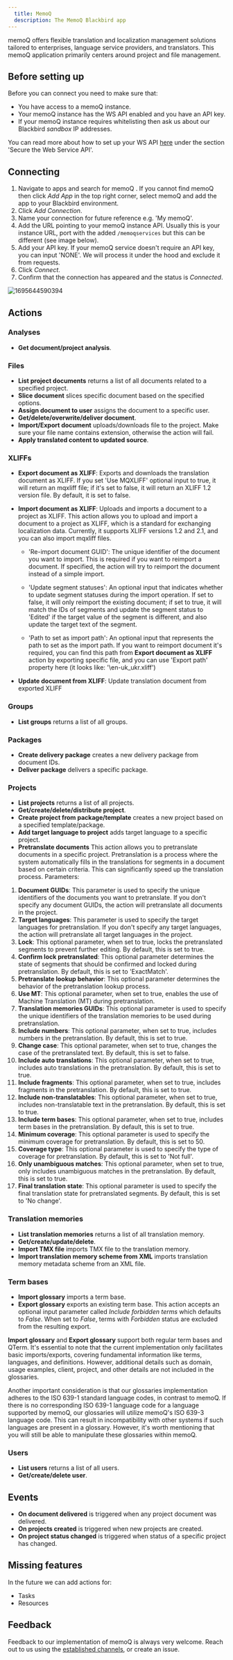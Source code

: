 ```yaml
---
  title: MemoQ
  description: The MemoQ Blackbird app
---
```


<LinkCard title="View on Github" target="_blank" href="https://github.com/bb-io/MemoQ" icon="github" />


memoQ offers flexible translation and localization management solutions tailored to enterprises, language service providers, and translators. This memoQ application primarily centers around project and file management.

## Before setting up

Before you can connect you need to make sure that:

- You have access to a memoQ instance.
- Your memoQ instance has the WS API enabled and you have an API key.
- If your memoQ instance requires whitelisting then ask us about our Blackbird _sandbox_ IP addresses.

You can read more about how to set up your WS API [here](https://docs.memoq.com/current/en/memoQ-server-deployment-tool/deptool-install-memoq-server.html) under the section 'Secure the Web Service API'.

## Connecting

1.  Navigate to apps and search for memoQ . If you cannot find memoQ then click _Add App_ in the top right corner, select memoQ and add the app to your Blackbird environment.
2.  Click _Add Connection_.
3.  Name your connection for future reference e.g. 'My memoQ'.
4.  Add the URL pointing to your memoQ instance API. Usually this is your instance URL, port with the added `/memoqservices` but this can be different (see image below).
5.  Add your API key. If your memoQ service doesn't require an API key, you can input 'NONE'. We will process it under the hood and exclude it from requests.
6.  Click _Connect_.
7.  Confirm that the connection has appeared and the status is _Connected_.

![1695644590394](https://raw.githubusercontent.com/bb-io/MemoQ/main/image/README/1695644590394.png)

## Actions

### Analyses

- **Get document/project analysis**.

### Files

- **List project documents** returns a list of all documents related to a specified project.
- **Slice document** slices specific document based on the specified options.
- **Assign document to user** assigns the document to a specific user.
- **Get/delete/overwrite/deliver document**.
- **Import/Export document** uploads/downloads file to the project. Make sure your file name contains extension, otherwise the action will fail.
- **Apply translated content to updated source**.

### XLIFFs

- **Export document as XLIFF**: Exports and downloads the translation document as XLIFF. If you set 'Use MQXLIFF' optional input to true, it will return an mqxliff file; if it's set to false, it will return an XLIFF 1.2 version file. By default, it is set to false.

- **Import document as XLIFF**: Uploads and imports a document to a project as XLIFF. This action allows you to upload and import a document to a project as XLIFF, which is a standard for exchanging localization data. Currently, it supports XLIFF versions 1.2 and 2.1, and you can also import mqxliff files.
	- 'Re-import document GUID': The unique identifier of the document you want to import. This is required if you want to reimport a document. If specified, the action will try to reimport the document instead of a simple import.

	- 'Update segment statuses': An optional input that indicates whether to update segment statuses during the import operation. If set to false, it will only reimport the existing document; if set to true, it will match the IDs of segments and update the segment status to 'Edited' if the target value of the segment is different, and also update the target text of the segment.

	- 'Path to set as import path': An optional input that represents the path to set as the import path. If you want to reimport document it's required, you can find this path from **Export document as XLIFF** action by exporting specific file, and you can use 'Export path' property here (it looks like: '\\en-uk_ukr.xliff')

- **Update document from XLIFF**: Update translation document from exported XLIFF

### Groups

- **List groups** returns a list of all groups.

### Packages

- **Create delivery package** creates a new delivery package from document IDs.
- **Deliver package** delivers a specific package.

### Projects

- **List projects** returns a list of all projects.
- **Get/create/delete/distribute project**.
- **Create project from package/template** creates a new project based on a specified template/package.
- **Add target language to project** adds target language to a specific project.
- **Pretranslate documents** This action allows you to pretranslate documents in a specific project. Pretranslation is a process where the system automatically fills in the translations for segments in a document based on certain criteria. This can significantly speed up the translation process. Parameters:  
1. **Document GUIDs**: This parameter is used to specify the unique identifiers of the documents you want to pretranslate. If you don't specify any document GUIDs, the action will pretranslate all documents in the project.
2. **Target languages**: This parameter is used to specify the target languages for pretranslation. If you don't specify any target languages, the action will pretranslate all target languages in the project.
2. **Lock**: This optional parameter, when set to true, locks the pretranslated segments to prevent further editing. By default, this is set to true.
3. **Confirm lock pretranslated**: This optional parameter determines the state of segments that should be confirmed and locked during pretranslation. By default, this is set to 'ExactMatch'.
4. **Pretranslate lookup behavior**: This optional parameter determines the behavior of the pretranslation lookup process.  
5. **Use MT**: This optional parameter, when set to true, enables the use of Machine Translation (MT) during pretranslation.  
6. **Translation memories GUIDs**: This optional parameter is used to specify the unique identifiers of the translation memories to be used during pretranslation.  
7. **Include numbers**: This optional parameter, when set to true, includes numbers in the pretranslation. By default, this is set to true.  
8. **Change case**: This optional parameter, when set to true, changes the case of the pretranslated text. By default, this is set to false.  
9. **Include auto translations**: This optional parameter, when set to true, includes auto translations in the pretranslation. By default, this is set to true.  
10. **Include fragments**: This optional parameter, when set to true, includes fragments in the pretranslation. By default, this is set to true.  
11. **Include non-translatables**: This optional parameter, when set to true, includes non-translatable text in the pretranslation. By default, this is set to true.  
12. **Include term bases**: This optional parameter, when set to true, includes term bases in the pretranslation. By default, this is set to true.  
13. **Minimum coverage**: This optional parameter is used to specify the minimum coverage for pretranslation. By default, this is set to 50.  
14. **Coverage type**: This optional parameter is used to specify the type of coverage for pretranslation. By default, this is set to 'Not full'.  
15. **Only unambiguous matches**: This optional parameter, when set to true, only includes unambiguous matches in the pretranslation. By default, this is set to true.
16. **Final translation state**: This optional parameter is used to specify the final translation state for pretranslated segments. By default, this is set to 'No change'.

### Translation memories

- **List translation memories** returns a list of all translation memory.
- **Get/create/update/delete**.
- **Import TMX file** imports TMX file to the translation memory.
- **Import translation memory scheme from XML** imports translation memory metadata scheme from an XML file.

### Term bases

- **Import glossary** imports a term base.
- **Export glossary** exports an existing term base. This action accepts an optional input parameter called _Include forbidden terms_ which defaults to _False_. When set to _False_, terms with _Forbidden_ status are excluded from the resulting export.

**Import glossary** and **Export glossary** support both regular term bases and QTerm. It's essential to note that the current implementation only facilitates basic imports/exports, covering fundamental information like terms, languages, and definitions. However, additional details such as domain, usage examples, client, project, and other details are not included in the glossaries.

Another important consideration is that our glossaries implementation adheres to the ISO 639-1 standard language codes, in contrast to memoQ. If there is no corresponding ISO 639-1 language code for a language supported by memoQ, our glossaries will utilize memoQ's ISO 639-3 language code. This can result in incompatibility with other systems if such languages are present in a glossary. However, it's worth mentioning that you will still be able to manipulate these glossaries within memoQ.

### Users

- **List users** returns a list of all users.
- **Get/create/delete user**.

## Events

- **On document delivered** is triggered when any project document was delivered.
- **On projects created** is triggered when new projects are created.
- **On project status changed** is triggered when status of a specific project has changed.

## Missing features

In the future we can add actions for:

- Tasks
- Resources

## Feedback

Feedback to our implementation of memoQ is always very welcome. Reach out to us using the [established channels](https://www.blackbird.io/), or create an issue.

